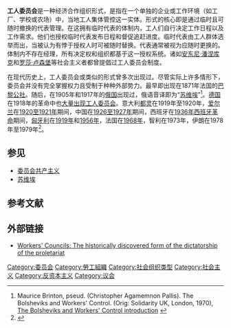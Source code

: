 {{Refimprove|time=2020-05-30T03:01:50+00:00}}
{{Libertarianism}}
'''工人委员会'''是一种经济合作组织形式，是指在一个单独的企业或工作环境（如工厂、学校或农场）中，当地工人集体管控这一实体。形式的核心即是通过临时且可随时撤换的代表管理。在这拥有临时代表的体制内，工人们自行决定工作日程以及工作需求。他们也授权临时代表发布日程和督促追赶进度。临时代表由工人群体选举而出，当被认为有悖于授权人时可被随时替换。代表通常被视为应随时更换的。体制内不存在经理，所有决定权和组织都基于这一授权系统。诸如[[安东尼·潘涅库克|安东尼·潘涅库克]]和[[罗莎·卢森堡|罗莎·卢森堡]]等社会主义者都曾提倡过工人委员会制度。

在现代历史上，工人委员会或类似的形式曾多次出现过。尽管实际上许多情形下，委员会并没有完全掌握权力且受制于种种外部势力。最早即出现在1871年法国的[[巴黎公社|巴黎公社]]。随后，在1905年和1917年的[[俄罗斯帝国|俄国]]出现过，俄语音译即为“[[苏维埃|苏维埃]]”<ref name="BrintonIntro">Maurice Brinton, pseud. (Christopher Agamemnon Pallis). The Bolsheviks and Workers' Control. (Orig: Solidarity UK, London, 1970), [http://www.spunk.org/texts/places/russia/sp001861/bolintro.html The Bolsheviks and Workers' Control introduction] {{Wayback|url=http://www.spunk.org/texts/places/russia/sp001861/bolintro.html |date=20061220120533 }}</ref>。[[德国|德国]]在1918年的革命中也[[德国十一月革命|大量出现工人委员会]]。意大利[[都灵|都灵]]在1919年至1920年，[[爱尔兰|爱尔兰]]在[[爱尔兰独立战争|1920至1921年]]期间，中国在[[四一二事件|1926至1927年]]期间，西班牙在[[西班牙内战|1936年西班牙革命]]期间，[[匈牙利|匈牙利]]在[[匈牙利苏维埃共和国|1919年]]和[[匈牙利1956年革命|1956年]]，法国在[[五月风暴|1968年]]，智利在1973年，伊朗在1978年至1979年<ref>{{cite book | last = Poya | first = Maryam | authorlink = Elaheh Rostami | title = Revolutionary Rehearsals | editor = Colin Barker | chapter = IRAN 1979: Long live the Revolution! ... Long Live Islam? | year = 2002 | origyear = 1987 | publisher = [[Haymarket_Books|Haymarket Books]] | location = Chicago| isbn = 1-931859-02-7 | pages = 143–9}}</ref>。

==参见==
* [[委员会共产主义|委员会共产主义]]
* [[苏维埃|苏维埃]]
== 参考文献 ==
{{Reflist}}

== 外部链接 ==
*[http://en.internationalism.org/node/621 Workers' Councils: The historically discovered form of the dictatorship of the proletariat] {{Wayback|url=http://en.internationalism.org/node/621 |date=20201025081613 }}

{{Authority control}}
[[Category:委员会|Category:委员会]]
[[Category:勞工組織|Category:勞工組織]]
[[Category:社会组织类型|Category:社会组织类型]]
[[Category:社会主义|Category:社会主义]]
[[Category:反资本主义|Category:反资本主义]]
[[Category:议会|Category:议会]]
